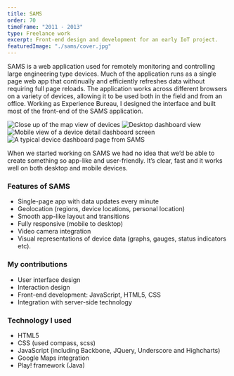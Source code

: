 ```yaml
---
title: SAMS
order: 70
timeFrame: "2011 - 2013"
type: Freelance work
excerpt: Front-end design and development for an early IoT project.
featuredImage: "./sams/cover.jpg"
---
```


SAMS is a web application used for remotely monitoring and controlling large engineering type devices. 
Much of the application runs as a single page web app that continually and efficiently refreshes data 
without requiring full page reloads. The application works across different browsers on a variety of 
devices, allowing it to be used both in the field and from an office. Working as Experience Bureau, I 
designed the interface and built most of the front-end of the SAMS application.

<Gallery>

![Close up of the map view of devices](./sams/4.jpg)
![Desktop dashboard view](./sams/1.jpg)
![Mobile view of a device detail dashboard screen](./sams/2.jpg)
![A typical device dashboard page from SAMS](./sams/3.jpg)

</Gallery>

<Quote attributionText="Director of Software Engineering, Acubis">
When we started working on SAMS we had no idea that we’d be able to create something so app-like and user-friendly. It’s clear, fast and it works well on both desktop and mobile devices.
</Quote>

### Features of SAMS

* Single-page app with data updates every minute
* Geolocation (regions, device locations, personal location)
* Smooth app-like layout and transitions
* Fully responsive (mobile to desktop)
* Video camera integration
* Visual representations of device data (graphs, gauges, status indicators etc).

### My contributions

* User interface design
* Interaction design
* Front-end development: JavaScript, HTML5, CSS
* Integration with server-side technology

### Technology I used

* HTML5
* CSS (used compass, scss)
* JavaScript  (including Backbone, JQuery, Underscore and Highcharts)
* Google Maps integration
* Play! framework (Java)
